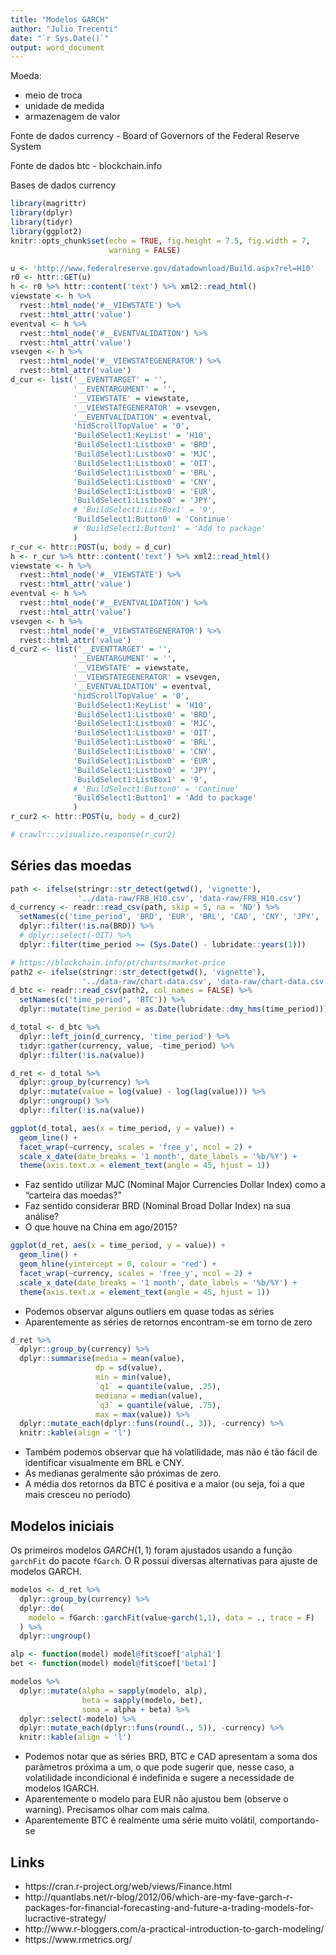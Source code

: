 ```yaml
---
title: "Modelos GARCH"
author: "Julio Trecenti"
date: "`r Sys.Date()`"
output: word_document
---
```


Moeda:

- meio de troca
- unidade de medida
- armazenagem de valor

Fonte de dados currency
- Board of Governors of the Federal Reserve System

Fonte de dados btc
- blockchain.info

Bases de dados currency

```r
library(magrittr)
library(dplyr)
library(tidyr)
library(ggplot2)
knitr::opts_chunk$set(echo = TRUE, fig.height = 7.5, fig.width = 7,
                      warning = FALSE)
```

```r
u <- 'http://www.federalreserve.gov/datadownload/Build.aspx?rel=H10'
r0 <- httr::GET(u)
h <- r0 %>% httr::content('text') %>% xml2::read_html()
viewstate <- h %>% 
  rvest::html_node('#__VIEWSTATE') %>% 
  rvest::html_attr('value')
eventval <- h %>% 
  rvest::html_node('#__EVENTVALIDATION') %>% 
  rvest::html_attr('value')
vsevgen <- h %>% 
  rvest::html_node('#__VIEWSTATEGENERATOR') %>% 
  rvest::html_attr('value')
d_cur <- list('__EVENTTARGET' = '',
              '__EVENTARGUMENT' = '',
              '__VIEWSTATE' = viewstate,
              '__VIEWSTATEGENERATOR' = vsevgen,
              '__EVENTVALIDATION' = eventval,
              'hidScrollTopValue' = '0',
              'BuildSelect1:KeyList' = 'H10',
              'BuildSelect1:Listbox0' = 'BRD',
              'BuildSelect1:Listbox0' = 'MJC',
              'BuildSelect1:Listbox0' = 'OIT',
              'BuildSelect1:Listbox0' = 'BRL',
              'BuildSelect1:Listbox0' = 'CNY',
              'BuildSelect1:Listbox0' = 'EUR',
              'BuildSelect1:Listbox0' = 'JPY',
              # 'BuildSelect1:ListBox1' = '9',
              'BuildSelect1:Button0' = 'Continue'
              # 'BuildSelect1:Button1' = 'Add to package'
              )
r_cur <- httr::POST(u, body = d_cur)
h <- r_cur %>% httr::content('text') %>% xml2::read_html()
viewstate <- h %>% 
  rvest::html_node('#__VIEWSTATE') %>% 
  rvest::html_attr('value')
eventval <- h %>% 
  rvest::html_node('#__EVENTVALIDATION') %>% 
  rvest::html_attr('value')
vsevgen <- h %>% 
  rvest::html_node('#__VIEWSTATEGENERATOR') %>% 
  rvest::html_attr('value')
d_cur2 <- list('__EVENTTARGET' = '',
              '__EVENTARGUMENT' = '',
              '__VIEWSTATE' = viewstate,
              '__VIEWSTATEGENERATOR' = vsevgen,
              '__EVENTVALIDATION' = eventval,
              'hidScrollTopValue' = '0',
              'BuildSelect1:KeyList' = 'H10',
              'BuildSelect1:Listbox0' = 'BRD',
              'BuildSelect1:Listbox0' = 'MJC',
              'BuildSelect1:Listbox0' = 'OIT',
              'BuildSelect1:Listbox0' = 'BRL',
              'BuildSelect1:Listbox0' = 'CNY',
              'BuildSelect1:Listbox0' = 'EUR',
              'BuildSelect1:Listbox0' = 'JPY',
              'BuildSelect1:ListBox1' = '9',
              # 'BuildSelect1:Button0' = 'Continue'
              'BuildSelect1:Button1' = 'Add to package'
              )
r_cur2 <- httr::POST(u, body = d_cur2)

# crawlr:::visualize.response(r_cur2)
```

## Séries das moedas

```r
path <- ifelse(stringr::str_detect(getwd(), 'vignette'),
               '../data-raw/FRB_H10.csv', 'data-raw/FRB_H10.csv')
d_currency <- readr::read_csv(path, skip = 5, na = 'ND') %>% 
  setNames(c('time_period', 'BRD', 'EUR', 'BRL', 'CAD', 'CNY', 'JPY', 'MXN')) %>% 
  dplyr::filter(!is.na(BRD)) %>% 
  # dplyr::select(-OIT) %>% 
  dplyr::filter(time_period >= (Sys.Date() - lubridate::years(1)))

# https://blockchain.info/pt/charts/market-price
path2 <- ifelse(stringr::str_detect(getwd(), 'vignette'),
                '../data-raw/chart-data.csv', 'data-raw/chart-data.csv')
d_btc <- readr::read_csv(path2, col_names = FALSE) %>% 
  setNames(c('time_period', 'BTC')) %>% 
  dplyr::mutate(time_period = as.Date(lubridate::dmy_hms(time_period)))

d_total <- d_btc %>% 
  dplyr::left_join(d_currency, 'time_period') %>% 
  tidyr::gather(currency, value, -time_period) %>% 
  dplyr::filter(!is.na(value))

d_ret <- d_total %>% 
  dplyr::group_by(currency) %>% 
  dplyr::mutate(value = log(value) - log(lag(value))) %>% 
  dplyr::ungroup() %>% 
  dplyr::filter(!is.na(value))
```

```r
ggplot(d_total, aes(x = time_period, y = value)) +
  geom_line() +
  facet_wrap(~currency, scales = 'free_y', ncol = 2) +
  scale_x_date(date_breaks = '1 month', date_labels = '%b/%Y') +
  theme(axis.text.x = element_text(angle = 45, hjust = 1))
```

- Faz sentido utilizar MJC (Nominal Major Currencies Dollar Index) como
a "carteira das moedas?"
- Faz sentido considerar BRD (Nominal Broad Dollar Index) na sua análise?
- O que houve na China em ago/2015?

```r
ggplot(d_ret, aes(x = time_period, y = value)) +
  geom_line() +
  geom_hline(yintercept = 0, colour = 'red') +
  facet_wrap(~currency, scales = 'free_y', ncol = 2) +
  scale_x_date(date_breaks = '1 month', date_labels = '%b/%Y') +
  theme(axis.text.x = element_text(angle = 45, hjust = 1))
```

- Podemos observar alguns outliers em quase todas as séries
- Aparentemente as séries de retornos encontram-se em torno de zero

```r
d_ret %>% 
  dplyr::group_by(currency) %>% 
  dplyr::summarise(media = mean(value),
                   dp = sd(value),
                   min = min(value),
                   `q1` = quantile(value, .25),
                   mediana = median(value),
                   `q3` = quantile(value, .75),
                   max = max(value)) %>% 
  dplyr::mutate_each(dplyr::funs(round(., 3)), -currency) %>% 
  knitr::kable(align = 'l')
```

- Também podemos observar que há volatilidade, mas não é tão fácil de identificar
visualmente em BRL e CNY.
- As medianas geralmente são próximas de zero.
- A média dos retornos da BTC é positiva e a maior 
(ou seja, foi a que mais cresceu no período)

## Modelos iniciais

Os primeiros modelos $GARCH(1,1)$ 
foram ajustados usando a função `garchFit` do pacote `fGarch`.
O R possui diversas alternativas para ajuste de modelos GARCH.

```r
modelos <- d_ret %>% 
  dplyr::group_by(currency) %>% 
  dplyr::do(
    modelo = fGarch::garchFit(value~garch(1,1), data = ., trace = F)
  ) %>% 
  dplyr::ungroup()

alp <- function(model) model@fit$coef['alpha1']
bet <- function(model) model@fit$coef['beta1']

modelos %>% 
  dplyr::mutate(alpha = sapply(modelo, alp),
                beta = sapply(modelo, bet),
                soma = alpha + beta) %>% 
  dplyr::select(-modelo) %>% 
  dplyr::mutate_each(dplyr::funs(round(., 5)), -currency) %>% 
  knitr::kable(align = 'l')
```

- Podemos notar que as séries BRD, BTC e CAD apresentam a soma dos parâmetros
próxima a um, o que pode sugerir que, nesse caso, a volatilidade incondicional
é indefinida e sugere a necessidade de modelos IGARCH.
- Aparentemente o modelo para EUR não ajustou bem (observe o warning). 
Precisamos olhar com mais calma.
- Aparentemente BTC é realmente uma série muito volátil, comportando-se

## Links

- https://cran.r-project.org/web/views/Finance.html
- http://quantlabs.net/r-blog/2012/06/which-are-my-fave-garch-r-packages-for-financial-forecasting-and-future-a-trading-models-for-lucractive-strategy/
- http://www.r-bloggers.com/a-practical-introduction-to-garch-modeling/
- https://www.rmetrics.org/

